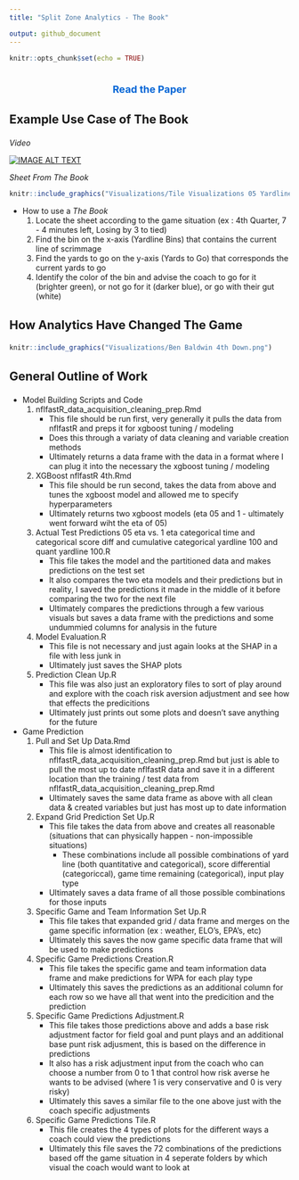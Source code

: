 ```yaml
---
title: "Split Zone Analytics - The Book"

output: github_document
---
```


```r
knitr::opts_chunk$set(echo = TRUE)
```

<h1 style="text-align: center; font-size:20pt">

<!-- Everything you need to know to use **The Book**! -->

<div align="center" style="margin-top: 20px;">
  <a href="https://bit.ly/split-zone-analytics" target="_blank" style="font-size: 18px; color: #0366d6; text-decoration: none;">Read the Paper</a>
</div>
</h1>


<h2 style="font-size:16pt">

**Example Use Case of The Book**

</h2>

*Video*

<div align="center">
  <a href="https://www.youtube.com/watch?v=EysyNzu0tno" target="_blank"><img src="Visualizations/Youtube Video Thumbnail.png" alt="IMAGE ALT TEXT"></a>
</div>

*Sheet From The Book*

```r
knitr::include_graphics("Visualizations/Tile Visualizations 05 Yardline Cat Binary Play Type Diff Go or Not Go/4th Quarter : 7 - 4 minutes left : Losing by 3 to tied.png")
```

- How to use a *The Book*
  1) Locate the sheet according to the game situation (ex : 4th Quarter, 7 - 4 minutes left, Losing by 3 to tied)
  2) Find the bin on the x-axis (Yardline Bins) that contains the current line of scrimmage
  3) Find the yards to go on the y-axis (Yards to Go) that corresponds the current yards to go
  4) Identify the color of the bin and advise the coach to go for it (brighter green), or not go for it (darker blue), or go with their gut (white)


<h2 style="font-size:16pt">


**How Analytics Have Changed The Game**

</h2>

```r
knitr::include_graphics("Visualizations/Ben Baldwin 4th Down.png")
```



<h2 style="font-size:16pt">

**General Outline of Work**

</h2>

- Model Building Scripts and Code
  1) nflfastR_data_acquisition_cleaning_prep.Rmd
      * This file should be run first, very generally it pulls the data from nflfastR and preps it for xgboost tuning / modeling
      * Does this through a variaty of data cleaning and variable creation methods
      * Ultimately returns a data frame with the data in a format where I can plug it into the necessary the xgboost tuning / modeling
  2) XGBoost nflfastR 4th.Rmd
      * This file should be run second, takes the data from above and tunes the xgboost model and allowed me to specify hyperparameters
      * Ultimately returns two xgboost models (eta 05 and 1 - ultimately went forward wiht the eta of 05)
  3) Actual Test Predictions 05 eta vs. 1 eta categorical time and categorical score diff and cumulative categorical yardline 100 and quant yardline 100.R
      * This file takes the model and the partitioned data and makes predictions on the test set
      * It also compares the two eta models and their predictions but in reality, I saved the predictions it made in the middle of it before comparing the two for the next file
      * Ultimately compares the predictions through a few various visuals but saves a data frame with the predictions and some undummied columns for analysis in the future
  4) Model Evaluation.R
      * This file is not necessary and just again looks at the SHAP in a file with less junk in
      * Ultimately just saves the SHAP plots
  5) Prediction Clean Up.R
      * This file was also just an exploratory files to sort of play around and explore with the coach risk aversion adjustment and see how that effects the predicitions
      * Ultimately just prints out some plots and doesn't save anything for the future
- Game Prediction
  1) Pull and Set Up Data.Rmd
      * This file is almost identification to nflfastR_data_acquisition_cleaning_prep.Rmd but just is able to pull the most up to date nflfastR data and save it in a different location than the training / test data from nflfastR_data_acquisition_cleaning_prep.Rmd
      * Ultimately saves the same data frame as above with all clean data & created variables but just has most up to date information
  2) Expand Grid Prediction Set Up.R
      * This file takes the data from above and creates all reasonable (situations that can physically happen - non-impossible situations)
        * These combinations include all possible combinations of yard line (both quantitative and categorical), score differential (categoriccal), game time remaining (categorical), input play type
      * Ultimately saves a data frame of all those possible combinations for those inputs
  3) Specific Game and Team Information Set Up.R
      * This file takes that expanded grid / data frame and merges on the game specific information (ex : weather, ELO's, EPA's, etc)
      * Ultimately this saves the now game specific data frame that will be used to make predictions
  4) Specific Game Predictions Creation.R
      * This file takes the specific game and team information data frame and make predictions for WPA for each play type
      * Ultimately this saves the predictions as an additional column for each row so we have all that went into the predicition and the prediction
  5) Specific Game Predictions Adjustment.R
      * This file takes those predictions above and adds a base risk adjustment factor for field goal and punt plays and an additional base punt risk adjusment, this is based on the difference in predictions
      * It also has a risk adjustment input from the coach who can choose a number from 0 to 1 that control how risk averse he wants to be advised (where 1 is very conservative and 0 is very risky)
      * Ultimately this saves a similar file to the one above just with the coach specific adjustments
  6) Specific Game Predictions Tile.R
      * This file creates the 4 types of plots for the different ways a coach could view the predictions
      * Ultimately this file saves the 72 combinations of the predictions based off the game situation in 4 seperate folders by which visual the coach would want to look at